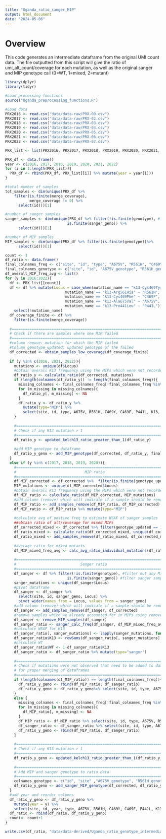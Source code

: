 ```yaml
---
title: "Uganda_ratio_sanger_MIP"
output: html_document
date: "2024-05-06"
---
```


# Overview
This code generates an intermediate dataframe from the original UMI count data.
The file outputted from this script will give the ratio of umi_alt_count/coverage for each mutation, as well as the original sanger and MIP genotype call (0=WT, 1=mixed, 2=mutant)
```r
library(dplyr)
library(tidyr)
```

```r
#Load processing functions
source("Uganda_preprocessing_functions.R")
```

```r
#Load data
PRX2016 <- read.csv("data/data-raw/PRX-00.csv")
PRX2017 <- read.csv("data/data-raw/PRX-02.csv")
PRX2018 <- read.csv("data/data-raw/PRX-03.csv")
PRX2019 <- read.csv("data/data-raw/PRX-04.csv")
PRX2020 <- read.csv("data/data-raw/PRX-05.csv")
PRX2021 <- read.csv("data/data-raw/PRX-06.csv")
PRX2022 <- read.csv("data/data-raw/PRX-07.csv")

PRX_list <- list(PRX2016, PRX2017, PRX2018, PRX2019, PRX2020, PRX2021, PRX2022)
```

```r
PRX_df <- data.frame()
year <- c(2016, 2017, 2018, 2019, 2020, 2021, 2022)
for (i in 1:length(PRX_list)){
  PRX_df <- rbind(PRX_df, PRX_list[[i]] %>% mutate(year = year[i]))
}

#total mumber of samples
tot_samples <- dim(unique(PRX_df %>% 
    filter(is.finite(merge_coverage),
           merge_coverage != 0) %>% 
      select(id)))[1]

#number of sanger samples
sanger_samples <- dim(unique(PRX_df %>% filter(!is.finite(genotype), #filter out any MIP samples
                            is.finite(sanger_geno)) %>% 
      select(id)))[1]

#number of MIP samples
MIP_samples <- dim(unique(PRX_df %>% filter(is.finite(genotype))%>% 
      select(id)))[1]

```

```r
count <- 1
df_ratio <- data.frame()
final_colnames_freq <- c("site", "id", "type", "A675V", "R561H", "C469Y", "C469F", "P441L", "K13", "WT", "remove")
final_colnames_genotype <- c("site", "id", "A675V_genotype", "R561H_genotype", "C469Y_genotype", "C469F_genotype", "P441L_genotype")
df_overall_MIP_freq_avg <- list()
for (y in 2016:2022){
  df <- PRX_list[[count]]
  df <- df %>% mutate(Locus = case_when(mutation_name == "k13-Cys469Tyr" ~ "C469Y",
                           mutation_name == "k13-Arg561His" ~ "R561H",
                           mutation_name == "k13-Cys469Phe" ~ "C469F",
                           mutation_name == "k13-Ala675Val" ~ "A675V",
                           mutation_name == "k13-Pro441Leu" ~ "P441L")) %>%
    select(!mutation_name)
  df_coverage_finite <- df %>% 
    filter(is.finite(merge_coverage))
  
  #=============================================================================
  # Check if there are samples where one MIP failed 
  #=============================================================================
  #column remove: mutation for which the MIP failed
  #Column genotype_updated: updated genotype of the failed
  df_corrected <- obtain_samples_low_coverage(df_coverage_finite)
  
  if (y %in% c(2016, 2021, 2022)){
    mutations <- unique(df$Locus)
    #obtain overall K13 frequency using the MIPs which were not recorded due to too low coverage
    df_ratio_y <- calculate_ratio(df_corrected, mutations) 
    if (length(colnames(df_ratio_y)) != length(final_colnames_freq)){
      missing_colnames <- final_colnames_freq[!final_colnames_freq %in% colnames(df_ratio_y)]
      for (m_missing in missing_colnames){
        df_ratio_y[, m_missing] <- NA
      }
      df_ratio_y <- df_ratio_y %>% 
        mutate(type="MIP") %>%
        select(site, id, type, A675V, R561H, C469Y, C469F, P441L, K13, WT, remove)
    }
    
    #===========================================================================
    # Check if any K13 mutation > 1 
    #===========================================================================
    df_ratio_y <- updated_kelch13_ratio_greater_than_1(df_ratio_y)
    
    #add MIP genotype to dataframe
    df_ratio_y_geno <- add_MIP_genotype(df_corrected, df_ratio_y, final_colnames_genotype)
  }
  else if (y %in% c(2017, 2018, 2019, 2020)){
    #===========================================================================
    #                               MIP ratio
    #===========================================================================
    df_MIP_corrected <- df_corrected %>%  filter(is.finite(genotype_updated)) #filter out any MIP samples
    MIP_mutations <- unique(df_MIP_corrected$Locus)
    #obtain overall K13 frequency using the MIPs which were not recorded due to too low coverage
    df_MIP_ratio <- calculate_ratio(df_MIP_corrected, MIP_mutations)
    #add column (remove) which will indicate if a sample should be removed in the WSAF calculation per mutation
    df_MIP_ratio <- add_samples_remove(df_MIP_ratio, df_MIP_corrected)
    df_MIP_ratio <- df_MIP_ratio %>% mutate(type="MIP")
    
    #calculate avg of postive freq to estimate WSAF of sanger samples
    ##obtain ratio of alt/coverage for mixed MIPs
    df_corrected_mixed <- df_corrected %>% filter(genotype_updated == 1)
    df_ratio_mixed <- calculate_ratio(df_corrected_mixed, unique(df_corrected_mixed$Locus))
    df_ratio_mixed <- add_samples_remove(df_ratio_mixed, df_corrected_mixed)
    
    #average ratio for mixed mutants
    df_MIP_mixed_freq_avg <- calc_avg_ratio_individual_mutations(df_ratio_mixed, df_corrected_mixed)
    
    #===========================================================================
    #                             Sanger ratio
    #===========================================================================
    df_sanger <- df %>% filter(!is.finite(genotype), #filter out any MIP samples
                            is.finite(sanger_geno)) #filter sanger samples
    sanger_mutations <- unique(df_sanger$Locus)
    #pivot dataframe
    df_sanger <- df_sanger %>%
      select(site, id, sanger_geno, Locus) %>%
      pivot_wider(names_from = Locus, values_from = sanger_geno)
    #add column (remove) which will indicate if a sample should be removed in the WSAF calculation per mutation
    df_sanger <- add_samples_remove(df_sanger, df_corrected)
    #remove samples which we already accounted for in MIPs using remove column
    df_sanger <- remove_MIP_samples(df_sanger)
    df_sanger_ratio <- sanger_calc_freq(df_sanger, df_MIP_mixed_freq_avg, sanger_mutations, MIP_mutations) 
    #calculate WSAF for K13
    df_sanger_ratio[, sanger_mutations] <- lapply(sanger_mutations, function(x) as.numeric(df_sanger_ratio[[x]]))
    df_sanger_ratio$K13 <- rowSums(df_sanger_ratio[, sanger_mutations],na.rm = TRUE)
    #calculate WT
    df_sanger_ratio$WT <- 1-df_sanger_ratio$K13
    df_sanger_ratio <- df_sanger_ratio %>% mutate(type="sanger")
    
    #===========================================================================
    # Check if mutations were not observed that need to be added to dataframe 
    # for proper merging of dataframes
    #===========================================================================
    if (length(colnames(df_MIP_ratio)) == length(final_colnames_freq)){
      df_ratio_y_geno <- rbind(df_MIP_ratio, df_sanger_ratio)
      df_ratio_y_geno <- df_ratio_y_geno%>% select(site, id, type, A675V, R561H, C469Y, C469F, P441L, K13, WT, remove)
    }
    else {
      missing_colnames <- final_colnames_freq[!final_colnames_freq %in% colnames(df_MIP_ratio)]
      for (m_missing in missing_colnames){
        df_MIP_ratio[, m_missing] <- NA
      }
      df_MIP_ratio <- df_MIP_ratio %>% select(site, id, type, A675V, R561H, C469Y, C469F, P441L, K13, WT, remove)
      df_sanger_ratio <- df_sanger_ratio %>% select(site, id, type, A675V, R561H, C469Y, C469F, P441L, K13, WT, remove)
      df_ratio_y_geno <- rbind(df_MIP_ratio, df_sanger_ratio)
    }
    
    #===========================================================================
    # Check if any K13 mutation > 1 
    #===========================================================================
    df_ratio_y_geno <- updated_kelch13_ratio_greater_than_1(df_ratio_y_geno)
    
    #===========================================================================
    # Add MIP and sanger genotype to ratio data
    #===========================================================================
    colnames_genotype <- c("id", "site" ,"A675V_genotype", "R561H_genotype", "C469Y_genotype", "C469F_genotype", "P441L_genotype")
    df_ratio_y_geno <- add_sanger_MIP_genotype(df_corrected, df_ratio_y_geno, colnames_genotype)
  }
  #add year and reorder columns
  df_ratio_y_geno <- df_ratio_y_geno %>% 
    mutate(year = y) %>%
    select(site, id, year, type, A675V, R561H, C469Y, C469F, P441L, K13, WT, remove, A675V_genotype, R561H_genotype, C469Y_genotype, C469F_genotype, P441L_genotype)
  df_ratio <- rbind(df_ratio, df_ratio_y_geno)
  count<- count+1
}

write.csv(df_ratio, "data/data-derived/Uganda_ratio_genotype_intermediate_file.csv", row.names=FALSE)
```
